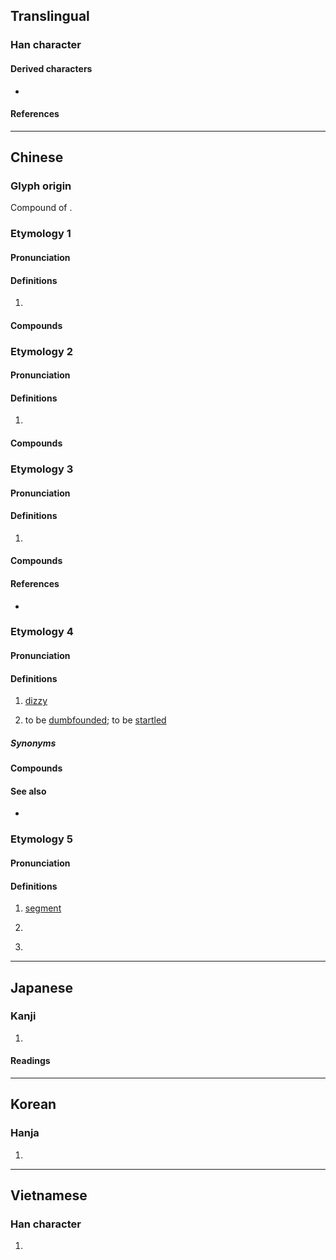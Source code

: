 {{character info}}
==Translingual==

===Han character===
{{Han char|rn=75|rad=木|as=09|sn=13|four=46927|canj=DWLS|ids=⿰木𬙙,⿰木⿱罒方}}

====Derived characters====
* {{l|mul|[[㘄]], [[鿝]]}}

====References====
{{Han ref|kx=0540.080|dkj=15149|dj=0927.150|hdz=21250.100|uh=695E}}

----

==Chinese==

===Glyph origin===
Compound of {{l|zh|[[四方]][[木]]}}.

===Etymology 1===
{{zh-forms}}

====Pronunciation====
{{zh-pron
|m=léng
|c=ling4
|mn-t=lêng5
|mc=y
|oc=y
|cat=n
}}

====Definitions====
{{zh-hanzi}}

# {{zh-alt-form|稜|edge; corner}}

====Compounds====
{{zh-der|閣楞|床楞|支楞|楞層|瓦楞|瓦楞子|瓦楞帽|瓦楞紙}}

===Etymology 2===
{{zh-forms}}

====Pronunciation====
{{zh-pron
|m=léng
|c=ling6
|mc=y
|cat=n
}}

====Definitions====
{{zh-hanzi}}

# {{n-g|Used in transliteration.}}

====Compounds====
{{zh-der|楞伽經|楞嚴經|巴音郭楞|色楞格河|拉卜楞}}

===Etymology 3===

====Pronunciation====
{{zh-pron
|m=lèng
|c=ling6
|cat=
}}

====Definitions====
{{zh-hanzi}}

# {{zh-alt-form|愣|tr=-}}

====Compounds====
{{zh-der|傻楞楞|忒楞|忒楞楞|忒楞楞騰|楞住|楞子眼|楞小子|楞柯柯|楞楞傻傻|楞楞睜睜|楞睜|楞頭青|漠楞楞|發楞}}

====References====
* {{R:yue:Hanzi}}

===Etymology 4===
{{zh-forms|alt=昂,怳}}
{{rfe|zh}}

====Pronunciation====
{{zh-pron
|mn=tw:gông
|cat=a,v
}}

====Definitions====
{{zh-hanzi}}

# {{lb|zh|Hokkien}} [[dizzy]]
# {{lb|zh|Taiwanese Hokkien}} to be [[dumbfounded]]; to be [[startled]]

=====Synonyms=====
{{zh-dial|暈}}

====Compounds====
{{zh-der|頭楞|頭楞楞|楞捙捙}}

====See also====
* {{q|Teochew}} {{zh-l|愩|tr=gong<sup>5</sup>}}

===Etymology 5===

====Pronunciation====
{{zh-pron
|md=léng
|cat=cl
}}

====Definitions====
{{zh-hanzi}}

# {{lb|zh|Min Dong}} [[segment]] {{n-g|of a fruit, seed, or other round plant organ}}
# {{lb|zh|Min Dong}} {{zh-classifier|fruit or seed [[segment]]s, flower [[petal]]s, or portions of other round plant organs}} 
# {{lb|zh|Min Dong}} {{zh-classifier|[[slice]]s of a round object such as [[cake]] or [[melon]]}}

----

==Japanese==

===Kanji===
{{ja-kanji|grade=|rs=木09}}

# {{rfdef|ja|sort=木09}}

====Readings====
{{ja-readings
|goon=ろう
|kanon=ろう
|kanyoon=りょう
|kun=かど-
}}

----

==Korean==

===Hanja===
{{ko-hanja|hangeul=[[릉]]>[[능]]|eumhun=|rv=reung>neung|mr=rŭng>nŭng|y=lung>nung}}

# {{rfdef|ko|sort=木09}}

----

==Vietnamese==

===Han character===
{{vi-readings|reading=lăng|rs=木09}}

# {{rfdef|vi|sort=木09}}